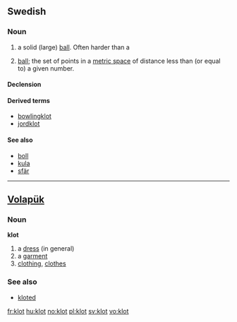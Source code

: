 ==Swedish==

===Noun===
{{sv-noun|g=n}}

# a solid (large) [[ball]]. Often harder than a ''{{l|sv|boll}}''
# {{mathematics|lang=sv}} [[ball]]; the set of points in a [[metric space]] of distance less than (or equal to) a given number.

====Declension====
{{sv-noun-n-zero}}

====Derived terms====
* [[bowlingklot]]
* [[jordklot]]

====See also====
* [[boll]]
* [[kula]]
* [[sfär]]

----

==[[Volapük]]==

===Noun===
'''klot'''

# a [[dress]] (in general)
# a [[garment]]
# [[clothing]], [[clothes]]

===See also===
*[[kloted]]

[[fr:klot]]
[[hu:klot]]
[[no:klot]]
[[pl:klot]]
[[sv:klot]]
[[vo:klot]]